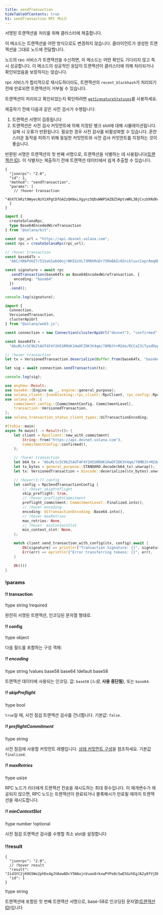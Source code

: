 ```yaml
---
title: sendTransaction
hideTableOfContents: true
h1: sendTransaction RPC 메소드
---
```


서명된 트랜잭션을 처리를 위해 클러스터에 제출합니다.

이 메소드는 트랜잭션을 어떤 방식으로도 변경하지 않습니다. 클라이언트가 생성한
트랜잭션을 그대로 노드에 전달합니다.

노드의 rpc 서비스가 트랜잭션을 수신하면, 이 메소드는 어떤 확인도 기다리지 않고
즉시 성공합니다. 이 메소드의 성공적인 응답이 트랜잭션이 클러스터에 의해
처리되거나 확인되었음을 보장하지는 않습니다.

rpc 서비스가 합리적으로 재시도하더라도, 트랜잭션의 `recent_blockhash`가 처리되기
전에 만료되면 트랜잭션이 거부될 수 있습니다.

트랜잭션이 처리되고 확인되었는지 확인하려면
[`getSignatureStatuses`](/docs/rpc/http/getsignaturestatuses)를 사용하세요.

제출하기 전에 다음과 같은 사전 검사가 수행됩니다:

1. 트랜잭션 서명이 검증됩니다
2. 트랜잭션은 사전 검사 커밋먼트에 의해 지정된 뱅크 slot에 대해
   시뮬레이션됩니다. 실패 시 오류가 반환됩니다. 필요한 경우 사전 검사를
   비활성화할 수 있습니다. 혼란스러운 동작을 피하기 위해 동일한 커밋먼트와 사전
   검사 커밋먼트를 지정하는 것이 좋습니다.

반환된 서명은 트랜잭션의 첫 번째 서명으로, 트랜잭션을 식별하는 데
사용됩니다([트랜잭션 ID](/docs/references/terminology#transaction-id)). 이
식별자는 제출하기 전에 트랜잭션 데이터에서 쉽게 추출할 수 있습니다.

<APIMethod>

```jsonc !!request curl
{
  "jsonrpc": "2.0",
  "id": 1,
  "method": "sendTransaction",
  "params": [
    // !hover transaction
    "4hXTCkRzt9WyecNzV1XPgCDfGAZzQKNxLXgynz5QDuWWPSAZBZSHptvWRL3BjCvzUXRdKvHL2b7yGrRQcWyaqsaBCncVG7BFggS8w9snUts67BSh3EqKpXLUm5UMHfD7ZBe9GhARjbNQMLJ1QD3Spr6oMTBU6EhdB4RD8CP2xUxr2u3d6fos36PD98XS6oX8TQjLpsMwncs5DAMiD4nNnR8NBfyghGCWvCVifVwvA8B8TJxE1aiyiv2L429BCWfyzAme5sZW8rDb14NeCQHhZbtNqfXhcp2tAnaAT"
  ]
}
```

```ts !!request title="Kit"
import {
  createSolanaRpc,
  type Base64EncodedWireTransaction
} from "@solana/kit";

const rpc_url = "https://api.devnet.solana.com";
const rpc = createSolanaRpc(rpc_url);

// !hover transaction
const base64Tx =
  "AbC/XNkPUUZ7/51SaG1wbG0ojrWHIGzVL73M8hRnDr73RkBAZc0ZnikluvcCeprAmqHDJrcPxPUbvEJMVBIiVQeAAQABAzfDSQC/GjcggrLsDpYz7jAlT+Gca846HqtFb8UQMM9cCWPIi4AX32PV8HrY7/1WgoRc3IATttceZsUMeQ1qx7UAAAAAAAAAAAAAAAAAAAAAAAAAAAAAAAAAAAAAAAAAAIgsVWEgMTiOYp63gTtuYGw+izfm6wKQdivpiXQBpNnYAQICAAEMAgAAAEBCDwAAAAAAAA==";

const signature = await rpc
  .sendTransaction(base64Tx as Base64EncodedWireTransaction, {
    encoding: "base64"
  })
  .send();

console.log(signature);
```

```ts !!request title="web3.js"
import {
  Connection,
  VersionedTransaction,
  clusterApiUrl
} from "@solana/web3.js";

const connection = new Connection(clusterApiUrl("devnet"), "confirmed");

const base64Tx =
  "AbuRLtc5C9bZtAUT4F4Y2H5SRRUK1HwOFZOK3V4qm/78MDJt+M2de/RCCaI3iTyodDepmrkUWbss0XRHS0lk5AOAAQABAzfDSQC/GjcggrLsDpYz7jAlT+Gca846HqtFb8UQMM9cCWPIi4AX32PV8HrY7/1WgoRc3IATttceZsUMeQ1qx7UAAAAAAAAAAAAAAAAAAAAAAAAAAAAAAAAAAAAAAAAAAD2dTRgcJmzcoGH1R3c2WqtHah2H19KvbC1p6BxLDqfoAQICAAEMAgAAAADKmjsAAAAAAA==";

// !hover transaction
let tx = VersionedTransaction.deserialize(Buffer.from(base64Tx, "base64"));

let sig = await connection.sendTransaction(tx);

console.log(sig);
```

```rs !!request title="Rust"
use anyhow::Result;
use base64::{Engine as _, engine::general_purpose};
use solana_client::{nonblocking::rpc_client::RpcClient, rpc_config::RpcSendTransactionConfig};
use solana_sdk::{
    commitment_config::{CommitmentConfig, CommitmentLevel},
    transaction::VersionedTransaction,
};
use solana_transaction_status_client_types::UiTransactionEncoding;

#[tokio::main]
async fn main() -> Result<()> {
    let client = RpcClient::new_with_commitment(
        String::from("https://api.devnet.solana.com"),
        CommitmentConfig::confirmed(),
    );

    // !hover transaction
    let b64_tx = "AbuRLtc5C9bZtAUT4F4Y2H5SRRUK1HwOFZOK3V4qm/78MDJt+M2de/RCCaI3iTyodDepmrkUWbss0XRHS0lk5AOAAQABAzfDSQC/GjcggrLsDpYz7jAlT+Gca846HqtFb8UQMM9cCWPIi4AX32PV8HrY7/1WgoRc3IATttceZsUMeQ1qx7UAAAAAAAAAAAAAAAAAAAAAAAAAAAAAAAAAAAAAAAAAAD2dTRgcJmzcoGH1R3c2WqtHah2H19KvbC1p6BxLDqfoAQICAAEMAgAAAADKmjsAAAAAAA==";
    let tx_bytes = general_purpose::STANDARD.decode(b64_tx).unwrap();
    let tx: VersionedTransaction = bincode::deserialize(&tx_bytes).unwrap();

    // !hover(1:7) config
    let config = RpcSendTransactionConfig {
        // !hover skipPreflight
        skip_preflight: true,
        // !hover preflightCommitment
        preflight_commitment: CommitmentLevel::Finalized.into(),
        // !hover encoding
        encoding: UiTransactionEncoding::Base64.into(),
        // !hover maxRetries
        max_retries: None,
        // !hover  minContextSlot
        min_context_slot: None,
    };

    match client.send_transaction_with_config(&tx, config).await {
        Ok(signature) => println!("Transaction Signature: {}", signature),
        Err(err) => eprintln!("Error transferring tokens: {}", err),
    }

    Ok(())
}
```

### !params

#### !! transaction

!type string
!required

완전히 서명된 트랜잭션, 인코딩된 문자열 형태로.

#### !! config

!type object

다음 필드를 포함하는 구성 객체:

##### !! encoding

!type string
!values base58 base64
!default base58

트랜잭션 데이터에 사용되는 인코딩. 값: `base58` (_느림_, **사용 중단됨**), 또는
`base64`.

##### !! skipPreflight

!type bool

`true`일 때, 사전 점검 트랜잭션 검사를 건너뜁니다. 기본값: `false`.

##### !! preflightCommitment

!type string

사전 점검에 사용할 커밋먼트 레벨입니다.
[상태 커밋먼트 구성](/docs/rpc#configuring-state-commitment)을
참조하세요. 기본값 `finalized`.

##### !! maxRetries

!type usize

RPC 노드가 리더에게 트랜잭션 전송을 재시도하는 최대 횟수입니다. 이 매개변수가
제공되지 않으면, RPC 노드는 트랜잭션이 완료되거나 블록해시가 만료될 때까지
트랜잭션을 재시도합니다.

##### !! minContextSlot

!type number
!optional

사전 점검 트랜잭션 검사를 수행할 최소 slot을 설정합니다

### !!result

```jsonc !response
{
  "jsonrpc": "2.0",
  // !hover result
  "result": "2id3YC2jK9G5Wo2phDx4gJVAew8DcY5NAojnVuao8rkxwPYPe8cSwE5GzhEgJA2y8fVjDEo6iR6ykBvDxrTQrtpb",
  "id": 1
}
```

!type string

트랜잭션에 포함된 첫 번째 트랜잭션 서명으로, base-58로 인코딩된
문자열([트랜잭션 ID](/docs/references/terminology#transaction-id))입니다

</APIMethod>
